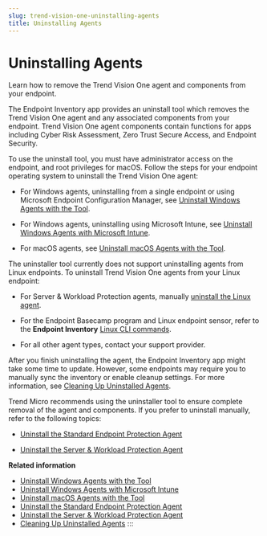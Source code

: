 ```yaml
---
slug: trend-vision-one-uninstalling-agents
title: Uninstalling Agents
---
```

# Uninstalling Agents

Learn how to remove the Trend Vision One agent and components from your endpoint.

The Endpoint Inventory app provides an uninstall tool which removes the Trend Vision One agent and any associated components from your endpoint. Trend Vision One agent components contain functions for apps including Cyber Risk Assessment, Zero Trust Secure Access, and Endpoint Security.

To use the uninstall tool, you must have administrator access on the endpoint, and root privileges for macOS. Follow the steps for your endpoint operating system to uninstall the Trend Vision One agent:

- For Windows agents, uninstalling from a single endpoint or using Microsoft Endpoint Configuration Manager, see [Uninstall Windows Agents with the Tool](uninstall-windows-agents-tool.mdx).

- For Windows agents, uninstalling using Microsoft Intune, see [Uninstall Windows Agents with Microsoft Intune](uninstall-agents-intune.mdx).

- For macOS agents, see [Uninstall macOS Agents with the Tool](uninstall-macos-agents-tool.mdx).

The uninstaller tool currently does not support uninstalling agents from Linux endpoints. To uninstall Trend Vision One agents from your Linux endpoint:

- For Server & Workload Protection agents, manually [uninstall the Linux agent](uninstall-swp-agent.mdx).

- For the Endpoint Basecamp program and Linux endpoint sensor, refer to the **Endpoint Inventory** [Linux CLI commands](linux-cli-commands.mdx).

- For all other agent types, contact your support provider.

After you finish uninstalling the agent, the Endpoint Inventory app might take some time to update. However, some endpoints may require you to manually sync the inventory or enable cleanup settings. For more information, see [Cleaning Up Uninstalled Agents](cleaning-up-uninstalled-agents.mdx).

Trend Micro recommends using the uninstaller tool to ensure complete removal of the agent and components. If you prefer to uninstall manually, refer to the following topics:

- [Uninstall the Standard Endpoint Protection Agent](uninstall-sep-agent.mdx)

- [Uninstall the Server & Workload Protection Agent](uninstall-swp-agent.mdx)

**Related information**

- [Uninstall Windows Agents with the Tool](uninstall-windows-agents-tool.md "Use the uninstall tool to remove agents from Windows endpoints.")
- [Uninstall Windows Agents with Microsoft Intune](uninstall-agents-intune.md "Create a Microsoft Intune app to deploy the uninstall tool and remove the Trend Vision One Endpoint Security agent from your endpoints.")
- [Uninstall macOS Agents with the Tool](uninstall-macos-agents-tool.md "Use the uninstall tool to remove agents from macOS endpoints.")
- [Uninstall the Standard Endpoint Protection Agent](uninstall-sep-agent.md "Manually uninstall the agent from the endpoint or use the web console to automate the process.")
- [Uninstall the Server & Workload Protection Agent](uninstall-swp-agent.mdx)
- [Cleaning Up Uninstalled Agents](cleaning-up-uninstalled-agents.md "Configure automatic removal of inactive and uninstalled endpoints from Endpoint Inventory and your Protection Managers.")
:::
